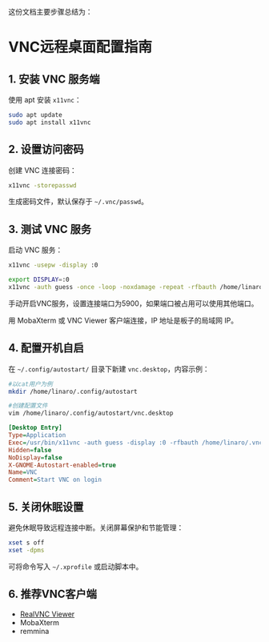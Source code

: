 这份文档主要步骤总结为：

# VNC远程桌面配置指南

## 1. 安装 VNC 服务端

使用 apt 安装 `x11vnc`：

```bash
sudo apt update
sudo apt install x11vnc
```

## 2. 设置访问密码

创建 VNC 连接密码：

```bash
x11vnc -storepasswd
```

生成密码文件，默认保存于 `~/.vnc/passwd`。

## 3. 测试 VNC 服务

启动 VNC 服务：

```bash
x11vnc -usepw -display :0
```

```bash
export DISPLAY=:0
x11vnc -auth guess -once -loop -noxdamage -repeat -rfbauth /home/linaro/.vnc/passwd -rfbport 5900 -shared
```
手动开启VNC服务，设置连接端口为5900，如果端口被占用可以使用其他端口。


用 MobaXterm 或 VNC Viewer 客户端连接，IP 地址是板子的局域网 IP。

## 4. 配置开机自启

在 `~/.config/autostart/` 目录下新建 `vnc.desktop`，内容示例：
```bash
#以cat用户为例
mkdir /home/linaro/.config/autostart

#创建配置文件
vim /home/linaro/.config/autostart/vnc.desktop
```


```ini
[Desktop Entry]
Type=Application
Exec=/usr/bin/x11vnc -auth guess -display :0 -rfbauth /home/linaro/.vnc/passwd -rfbport 5900 -forever -loop -noxdamage -repeat -shared -capslock -nomodtweak
Hidden=false
NoDisplay=false
X-GNOME-Autostart-enabled=true
Name=VNC
Comment=Start VNC on login
```

## 5. 关闭休眠设置

避免休眠导致远程连接中断。关闭屏幕保护和节能管理：

```bash
xset s off
xset -dpms
```

可将命令写入 `~/.xprofile` 或启动脚本中。

## 6. 推荐VNC客户端

- [RealVNC Viewer](https://www.realvnc.com/en/connect/download/viewer/)
- MobaXterm
- remmina


